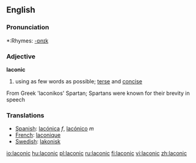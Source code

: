 ==English==

===Pronunciation===
*:Rhymes: [[Rhymes:English:-ɒnɪk|-ɒnɪk]]

===Adjective===
'''laconic'''
# using as few words as possible; [[terse]] and [[concise]]
From Greek 'laconikos' Spartan; Spartans were known for their brevity in speech

===Translations===
*[[Spanish]]: [[lacónica]] ''f'', [[lacónico]] ''m''
*[[French]]: [[laconique]] 
*[[Swedish]]: [[lakonisk]]

[[io:laconic]]
[[hu:laconic]]
[[pl:laconic]]
[[ru:laconic]]
[[fi:laconic]]
[[vi:laconic]]
[[zh:laconic]]